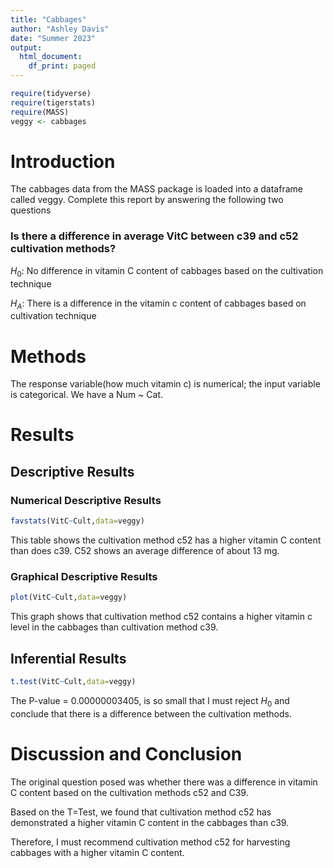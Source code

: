 ```yaml
---
title: "Cabbages"
author: "Ashley Davis"
date: "Summer 2023"
output:
  html_document:
    df_print: paged
---
```


```r
require(tidyverse)
require(tigerstats)
require(MASS)
veggy <- cabbages
```

# Introduction

<!--In this section you explain what you are trying to show.  Where did the data come from?  What is the research or other question you are trying to answer?!-->

 The cabbages data from the MASS package is loaded into a dataframe called veggy. Complete this report by answering the following two questions  
 
### Is there a difference in average VitC between c39 and c52 cultivation methods?  

$H_0$: No difference in vitamin C content of cabbages based on the cultivation technique

$H_A$: There is a difference in the vitamin c content of cabbages based on cultivation technique

# Methods

<!--Decide on your methods:  use "variable analysis" or other appropriate descriptors.  Make sure to choose at least one graphical method and at least one numerical method.!-->

The response variable(how much vitamin c) is numerical; the input variable is categorical. We have a Num ~ Cat.

# Results

<!--Divide this section into two sub-sections:  One for your descriptive  results and one for your inferential results.!-->

## Descriptive Results

### Numerical Descriptive Results

<!--Numerical results go here. Use the numerical results to describe the patterns if any that exist in the data as focused toward the research question!-->

```r
favstats(VitC~Cult,data=veggy)
```

This table shows the cultivation method c52 has a higher vitamin C content than does c39. C52 shows an average difference of about 13 mg.

### Graphical Descriptive Results

<!--Graphical results here.  Make sure to show your code.  Provide appropriate labels for axes, giving units if possible, and provide a good title for the graph, too.  Use the graphical results to describe the patterns if any that exist in the data as focused toward the research question!-->

```r
plot(VitC~Cult,data=veggy)
```

This graph shows that cultivation method c52 contains a higher vitamin c level in the cabbages than cultivation method c39.

## Inferential Results

<!--State hypothesis clearly.  Make sure your discussion of the inferential test covers all the aspects that the test output produces, such as test statistic, p-value etc.  Make a decision about the null hypothesis, explain the assumptions on which the selected test/procedure was based, and why the chosen procedure satisfies the assumptions and is appropriate to answer the research question!-->

```r
t.test(VitC~Cult,data=veggy)
```
The P-value = 0.00000003405, is so small that I must reject $H_0$ and conclude that there is a difference between the cultivation methods. 

# Discussion and Conclusion

<!--Discussion and conclusion here.  If you found a relationship be sure to consider whether the relationship occurs because one of the variables causes the other, or whether they perhaps are related for some other reason.  Watch the chapter 6 videos from the George Town videos collection.!-->

The original question posed was whether there was a difference in vitamin C content based on the cultivation methods c52 and C39. 

Based on the T=Test, we found that cultivation method c52 has demonstrated a higher vitamin C content in the cabbages than c39.

Therefore, I must recommend cultivation method c52 for harvesting cabbages with a higher vitamin C content.
